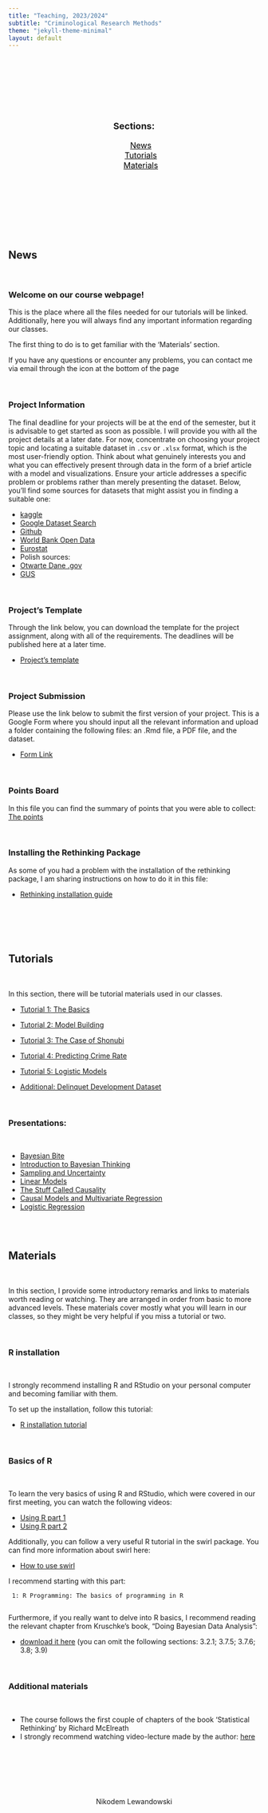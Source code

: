 ```yaml
---
title: "Teaching, 2023/2024"
subtitle: "Criminological Research Methods"
theme: "jekyll-theme-minimal"
layout: default
---
```


<head>

<meta charset="utf-8">
<meta name="viewport" content="width=device-width, initial-scale=1">
<link rel="stylesheet" href="https://cdnjs.cloudflare.com/ajax/libs/font-awesome/4.7.0/css/font-awesome.min.css">


<style>
#toc_container {
    background: transparent; /* Set the background to transparent */
    border: none;
    padding: 10px; /* Add padding to create space between content and box */
    max-width: 400px; /* Set a maximum width for the container */
    margin: 50px auto; /* Center the container horizontally using margin: 0 auto; */
    text-align: center;
}

.toc_title {
    font-size: 18px;
    font-weight: 700;
    text-align: center;
}

#toc_container li, #toc_container ul, #toc_container ul li{
    list-style: outside none none !important;
    font-size: 16px;        
}

#toc_container a {
    color: #000;
}
</style>

</head>


&nbsp; <br>
&nbsp; <br>
&nbsp; <br>


<div id="toc_container">
<p class="toc_title">Sections:</p>
<ul class="toc_list">
<li><a href="#news">News</a></li>
<li><a href="#tutorials">Tutorials</a></li>
<li><a href="#materials">Materials</a></li>
</ul>
</div>


&nbsp; <br>
&nbsp; <br>
&nbsp; <br>


<h2 id="news">News</h2>

&nbsp; <br>


### Welcome on our course webpage!

This is the place where all the files needed for our tutorials will be linked. Additionally, here you will always find any important information regarding our classes.

The first thing to do is to get familiar with the 'Materials' section.

If you have any questions or encounter any problems, you can contact me via email through the icon at the bottom of the page


&nbsp; <br>



### Project Information

The final deadline for your projects will be at the end of the semester, but it is advisable to get started as soon as possible. I will provide you with all the project details at a later date. For now, concentrate on choosing your project topic and locating a suitable dataset in `.csv` or `.xlsx` format, which is the most user-friendly option. Think about what genuinely interests you and what you can effectively present through data in the form of a brief article with a model and visualizations. Ensure your article addresses a specific problem or problems rather than merely presenting the dataset. Below, you'll find some sources for datasets that might assist you in finding a suitable one:


- <a href="https://www.kaggle.com/datasets">kaggle</a>         
- <a href="https://datasetsearch.research.google.com/">Google Dataset Search</a>        
- <a href="https://github.com/search?q=dataset+&type=repositories">Github</a> 
- <a href=" https://data.worldbank.org/">World Bank Open Data</a> 
- <a href="https://ec.europa.eu/eurostat/web/main/data/database">Eurostat</a>       
- Polish sources:      
- <a href="https://dane.gov.pl/pl">Otwarte Dane .gov</a>         
- <a href="https://stat.gov.pl/banki-i-bazy-danych/">GUS</a>           


&nbsp; <br>

### Project's Template

Through the link below, you can download the template for the project assignment, along with all of the requirements. The deadlines will be published here at a later time.

- <a href="https://github.com/Niklewa/Niklewa.github.io/raw/main/materials/projectsTemplate.zip">Project's template</a>

&nbsp; <br>

### Project Submission

Please use the link below to submit the first version of your project. This is a Google Form where you should input all the relevant information and upload a folder containing the following files: an .Rmd file, a PDF file, and the dataset.

- <a href="https://docs.google.com/forms/d/e/1FAIpQLSfWzhZg9AWULkeuGVBtpikJQ7qSd49Cih-GvU8ZQMDZgHogcQ/viewform?usp=sf_link">Form Link</a>

&nbsp; <br>


### Points Board

In this file you can find the summary of points that you were able to collect: <a href="https://github.com/Niklewa/Niklewa.github.io/raw/main/materials/pointsCrim2805.pdf">The points</a>


&nbsp; <br>


### Installing the Rethinking Package

As some of you had a problem with the installation of the rethinking package, I am sharing instructions on how to do it in this file:

- <a href="https://github.com/Niklewa/Niklewa.github.io/raw/main/materials/installGuide.pdf">Rethinking installation guide</a> 


&nbsp; <br>

&nbsp; <br>
&nbsp; <br>

<h2 id="tutorials">Tutorials</h2>

&nbsp; <br>

In this section, there will be tutorial materials used in our classes.

- <a href="https://github.com/Niklewa/Niklewa.github.io/raw/main/materials/crimTut1.zip">Tutorial 1: The Basics</a>
- <a href="https://github.com/Niklewa/Niklewa.github.io/raw/main/materials/ModelsFirstStab.zip">Tutorial 2: Model Building</a>
- <a href="https://github.com/Niklewa/Niklewa.github.io/raw/main/materials/shonubi.zip">Tutorial 3: The Case of Shonubi</a>
- <a href="https://github.com/Niklewa/Niklewa.github.io/raw/main/materials/firstModel.zip">Tutorial 4: Predicting Crime Rate</a>
- <a href="https://github.com/Niklewa/Niklewa.github.io/raw/main/materials/logistic_tut.zip">Tutorial 5: Logistic Models</a>

- <a href="https://github.com/Niklewa/Niklewa.github.io/raw/main/materials/tut2CambridgeDataset.zip">Additional: Delinquet Development Dataset</a>



&nbsp; <br>

### Presentations:

&nbsp; <br>


- <a href="https://github.com/Niklewa/Niklewa.github.io/raw/main/materials/crim/crim0.pdf">Bayesian Bite</a>
- <a href="https://github.com/Niklewa/Niklewa.github.io/raw/main/materials/crim/crim1.pdf">Introduction to Bayesian Thinking</a>
- <a href="https://github.com/Niklewa/Niklewa.github.io/raw/main/materials/crim/crim2.pdf">Sampling and Uncertainty</a>
- <a href="https://github.com/Niklewa/Niklewa.github.io/raw/main/materials/crim/crim3.pdf">Linear Models</a>
- <a href="https://github.com/Niklewa/Niklewa.github.io/raw/main/materials/crim/crim4.pdf">The Stuff Called Causality</a>
- <a href="https://github.com/Niklewa/Niklewa.github.io/raw/main/materials/crim/crim5.pdf">Causal Models and Multivariate Regression
</a>
- <a href="https://github.com/Niklewa/Niklewa.github.io/raw/main/materials/crim/crim6.pdf">Logistic Regression</a>

&nbsp; <br>
&nbsp; <br>

<h2 id="materials">Materials</h2>

&nbsp; <br>


In this section, I provide some introductory remarks and links to materials worth reading or watching. They are arranged in order from basic to more advanced levels. These materials cover mostly what you will learn in our classes, so they might be very helpful if you miss a tutorial or two.

&nbsp; <br>

### R installation

&nbsp; <br>

I strongly recommend installing R and RStudio on your personal computer and becoming familiar with them.

To set up the installation, follow this tutorial:

- <a href="https://www.youtube.com/watch?v=YrEe2TLr3MI">R installation tutorial</a>



&nbsp; <br>

### Basics of R 

&nbsp; <br>

To learn the very basics of using R and RStudio, which were covered in our first meeting, you can watch the following videos:

- <a href="https://www.youtube.com/watch?v=FIrsOBy5k58">Using R part 1</a>           
- <a href="https://www.youtube.com/watch?v=FY8BISK5DpM ">Using R part 2</a>


Additionally, you can follow a very useful R tutorial in the swirl package. You can find more information about swirl here:


-  <a href="https://swirlstats.com/students.html">How to use swirl</a>

I recommend starting with this part:

     1: R Programming: The basics of programming in R
     

Furthermore, if you really want to delve into R basics, I recommend reading the relevant chapter from Kruschke's book, "Doing Bayesian Data Analysis": 


- <a href="https://github.com/Niklewa/Niklewa.github.io/raw/main/materials/Ch3_Kruschke.pdf">download it here</a> (you can omit the following sections: 3.2.1; 3.7.5; 3.7.6; 3.8; 3.9)




&nbsp; <br>

### Additional materials

&nbsp; <br>


- The course follows the first couple of chapters of the book 'Statistical Rethinking' by Richard McElreath
- I strongly recommend watching video-lecture made by the author:  <a href="https://www.youtube.com/playlist?list=PLDcUM9US4XdPz-KxHM4XHt7uUVGWWVSus">here</a>




&nbsp; <br>
&nbsp; <br>
&nbsp; <br>
&nbsp; <br>
&nbsp; <br>



<div class="footer">  
<center>

<p style="text-align:center;font-size:14px">Nikodem Lewandowski</p>  
&nbsp; &nbsp; <a href=mailto:"nikodemlewandowski@gmail.com/"><i class="fa fa-envelope" style="font-size:18px;color:grey"></i></a> &nbsp; &nbsp;
<a href="https://github.com/Niklewa"><i class="fa fa-github" style="font-size:18px;color:grey"></i></a> &nbsp; &nbsp;
<a href="https://www.linkedin.com/in/nikodem-lewandowski-96b482244/"><i class="fa fa-linkedin-square" style="font-size:18px;color:grey"></i></a> &nbsp; &nbsp;
<a href="https://www.facebook.com/nikodem.lewandowski.754"><i class="fa fa-facebook-f" style="font-size:18px;color:grey"></i></a> &nbsp; &nbsp;

 
</center>
</div>  















